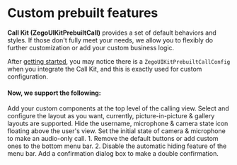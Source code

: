 # Custom prebuilt features

**Call Kit (ZegoUIKitPrebuiltCall)** provides a set of default behaviors and styles. If those don't fully meet your needs, we allow you to flexibly do further customization or add your custom business logic.

After [getting started](./../Quick%20start.mdx), you may notice there is a `ZegoUIKitPrebuiltCallConfig` when you integrate the Call Kit, and this is exactly used for custom configuration.

#### Now, we support the following:


<CardGroup cols={2}>
<Card title="Add custom components to user view" href="./Add%20custom%20components.mdx">
  Add your custom components at the top level of the calling view.
</Card>
<Card title="Configure layouts" href="./Configure%20layouts.mdx">
  Select and configure the layout as you want, currently, picture-in-picture & gallery layouts are supported.
</Card>
<Card title="Hide the label on the user view" href="./Hide%20the%20label%20on%20the%20user%20view.mdx">
  Hide the username, microphone & camera state icon floating above the user's view.
</Card>
<Card title="Implement an audio-only call" href="./Implement%20an%20audio-only%20call.mdx">
  Set the initial state of camera & microphone to make an audio-only call.
</Card>
<Card title="Customize the menu bar" href="./Customize%20the%20menu%20bar.mdx">
    1. Remove the default buttons or add custom ones to the bottom menu bar.
    2. Disable the automatic hiding feature of the menu bar.
</Card>
<Card title="Set a hangup confirmation dialog" href="./Set%20a%20hangup%20confirmation%20dialog.mdx">
  Add a confirmation dialog box to make a double confirmation.
</Card>
</CardGroup>
